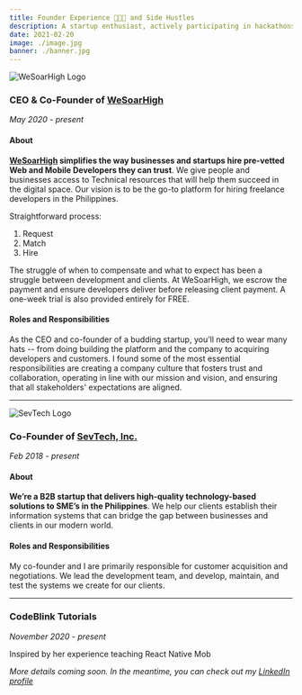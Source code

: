 ```yaml
---
title: Founder Experience 👩🏻‍💼 and Side Hustles
description: A startup enthusiast, actively participating in hackathons, competitions, and accelerators, and a freelancer in her youth, Mina has co-founded her own startups to help MSME's and developers in the Philippines.
date: 2021-02-20
image: ./image.jpg
banner: ./banner.jpg
---
```


<Row>
<Col></Col>

<Col>

![WeSoarHigh Logo](./logos/wesoarhigh.jpg)

</Col>

<Col></Col>
</Row>


### CEO & Co-Founder of [WeSoarHigh](https://wesoarhigh.com)
_May 2020 - present_

#### About 
**[WeSoarHigh](https://wesoarhigh.com) simplifies the way businesses and startups hire pre-vetted Web and Mobile Developers they can trust**. We give people and businesses access to Technical resources that will help them succeed in the digital space. Our vision is to be the go-to platform for hiring freelance developers in the Philippines.

Straightforward process:
1. Request
1. Match
1. Hire

The struggle of when to compensate and what to expect has been a struggle between development and clients. At WeSoarHigh, we escrow the payment and ensure developers deliver before releasing client payment. A one-week trial is also provided entirely for FREE.

#### Roles and Responsibilities
As the CEO and co-founder of a budding startup, you'll need to wear many hats -- from doing building the platform and the company to acquiring developers and customers. I found some of the most essential responsibilities are creating a company culture that fosters trust and collaboration, operating in line with our mission and vision, and ensuring that all stakeholders' expectations are aligned.

---

<Row>
<Col></Col>

<Col>

![SevTech Logo](./logos/sevtech.png)

</Col>

<Col></Col>
</Row>


### Co-Founder of [SevTech, Inc.](https://sevtechinc.com)
_Feb 2018 - present_

#### About
**We’re a B2B startup that delivers high-quality technology-based solutions to SME’s in the Philippines**. We help our clients establish their information systems that can bridge the gap between businesses and clients in our modern world.

#### Roles and Responsibilities
My co-founder and I are primarily responsible for customer acquisition and negotiations. We lead the development team, and develop, maintain, and test the systems we create for our clients.

---

### CodeBlink Tutorials
_November 2020 - present_

Inspired by her experience teaching React Native Mob


_More details coming soon. In the meantime, you can check out my_ [_LinkedIn profile_](https://www.linkedin.com/in/carmina-opada/)
